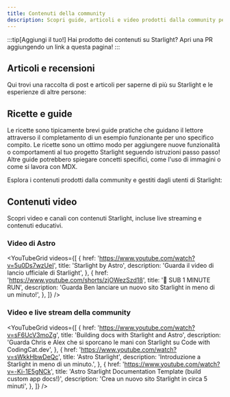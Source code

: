 ```yaml
---
title: Contenuti della community
description: Scopri guide, articoli e video prodotti dalla community per imparare e costruire con Starlight!
---
```


:::tip[Aggiungi il tuo!]
Hai prodotto dei contenuti su Starlight?
Apri una PR aggiungendo un link a questa pagina!
:::


## Articoli e recensioni

Qui trovi una raccolta di post e articoli per saperne di più su Starlight e le esperienze di altre persone:

<CardGrid>
	<LinkCard
		href="https://devm.io/open-source/starlight-astro"
		title="Generazione di siti statici con Starlight"
		description="“Nessuna idea è troppo grande o troppo piccola quando si progettano componenti” — intervista con Chris Swithinbank, leader di Starlight"
	/>
	<LinkCard
		href="https://frontendatscale.com/blog/hybrid-frontend-architecture/"
		title="Architettura frontend ibrida con Astro e Starlight"
		description="Maxi Ferreira e Ben Holmes costruiscono un sito di documentazione con Starlight, TinaCMS e un Playground API interattivo con autenticazione."
	/>
	<LinkCard
		href="https://www.olets.dev/posts/comparing-docs-site-builders-vuepress-vs-starlight/"
		title="Confronto tra generatori di siti di documentazione: VuePress vs Starlight"
		description="Come si confrontano i due framework?"
	/>
</CardGrid>

## Ricette e guide

Le ricette sono tipicamente brevi guide pratiche che guidano il lettore attraverso il completamento di un esempio funzionante per uno specifico compito. Le ricette sono un ottimo modo per aggiungere nuove funzionalità o comportamenti al tuo progetto Starlight seguendo istruzioni passo passo! Altre guide potrebbero spiegare concetti specifici, come l'uso di immagini o come si lavora con MDX.

Esplora i contenuti prodotti dalla community e gestiti dagli utenti di Starlight:

<CardGrid>
  <LinkCard
    href="https://www.webpro.nl/scraps/versioned-docs-with-starlight-and-vercel"
    title="Documentazione versionata con Starlight e Vercel"
    description="Una guida all'implementazione di versioni separate della documentazione per ogni versione principale di un progetto"
  />
  <LinkCard
    href="https://hideoo.dev/notes/starlight-heading-links"
    title="Aggiungi link agli heading di Starlight"
    description="Una guida all'uso di un plugin rehype per condividere link a sezioni specifiche della tua documentazione"
  />
  <LinkCard
    href="https://blog.otterlord.dev/posts/starlight-sponsors/"
    title="Aggiungi sponsor al tuo sito Starlight"
    description="Una guida per implementare un componente sponsor personalizzato nella sidebar della tua documentazione"
  />
  <LinkCard
    href="https://hideoo.dev/notes/starlight-og-images"
    title="Aggiungi immagini Open Graph a Starlight"
    description="Una guida alla generazione di immagini social e dei tag meta corrispondenti per le tue pagine"
  />
  <LinkCard
    href="https://hideoo.dev/notes/starlight-third-party-icon-sets"
    title="Usa set di icone di terze parti in Starlight"
    description="Una guida all'uso di unplugin-icons per espandere la selezione di icone disponibili per Starlight"
  />
  <LinkCard
    href="https://hideoo.dev/notes/starlight-custom-html-head"
    title="Modifica l'HTML head delle pagine di Starlight"
    description="Scopri come aggiungere contenuti comuni per l'head come analytics web, font e script"
  />
  <LinkCard
    href="https://dev.to/mrrobot/publishing-documentation-with-astro-starlight-691"
    title="Pubblicare documentazione con Astro Starlight"
    description="Come iniziare con la documentazione Starlight"
  />

</CardGrid>

## Contenuti video

Scopri video e canali con contenuti Starlight, incluse live streaming e contenuti educativi.


### Video di Astro

<YouTubeGrid
	videos={[
		{
			href: 'https://www.youtube.com/watch?v=5u0Ds7wzUeI',
			title: 'Starlight by Astro',
			description: 'Guarda il video di lancio ufficiale di Starlight',
		},
		{
			href: 'https://www.youtube.com/shorts/zjOWezSzd18',
			title: '🌟 SUB 1 MINUTE RUN',
			description:
				'Guarda Ben lanciare un nuovo sito Starlight in meno di un minuto!',
		},
	]}
/>

### Video e live stream della community

<YouTubeGrid
	videos={[
		{
			href: 'https://www.youtube.com/watch?v=sF6UcV3moZg',
			title: 'Building docs with Starlight and Astro',
			description:
				'Guarda Chris e Alex che si sporcano le mani con Starlight su Code with CodingCat.dev',
		},
		{
			href: 'https://www.youtube.com/watch?v=sWkkHbwDeQc',
			title: 'Astro Starlight',
			description: 'Introduzione a Starlight in meno di un minuto.',
		},
		{
			href: 'https://www.youtube.com/watch?v=-Ki-1E5gNCk',
			title: 'Astro Starlight Documentation Template (build custom app docs!)',
			description: 'Crea un nuovo sito Starlight in circa 5 minuti',
		},
	]}
/>
